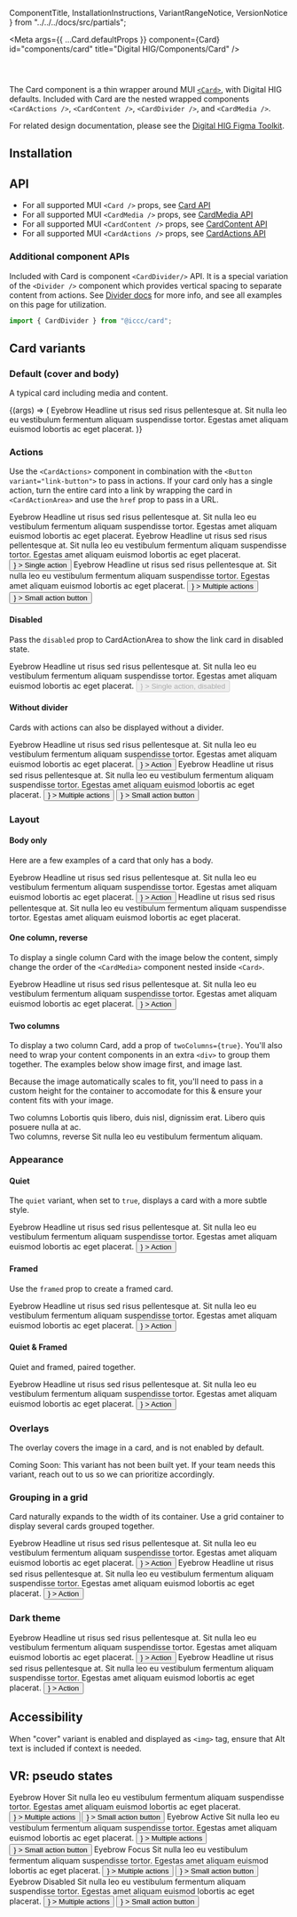   ComponentTitle,
  InstallationInstructions,
  VariantRangeNotice,
  VersionNotice
} from "../../../docs/src/partials";

<Meta
  args={{
    ...Card.defaultProps
  }}
  component={Card}
  id="components/card"
  title="Digital HIG/Components/Card"
/>

<ComponentTitle name="Card" status="Stable" />

<code>
  <VersionNotice packageName="card" version={version} />
</code>

The Card component is a thin wrapper around MUI [`<Card>`](https://mui.com/material-ui/api/card/), with Digital HIG defaults. Included with Card are the nested wrapped components `<CardActions />`, `<CardContent />`, `<CardDivider />`, and `<CardMedia />`.

For related design documentation, please see the [Digital HIG Figma Toolkit](https://www.figma.com/file/Eks986gkqncHjkLnwQjO7g/iccc-sticker-sheets?node-id=4203%3A250690&t=pTfzpGDpokVB8t0o-1).

## Installation

<InstallationInstructions
  componentImport="Card"
  name={name}
  peerDependencies={peerDependencies}
/>

## API

- For all supported MUI `<Card />` props, see [Card API](https://mui.com/material-ui/api/card/)
- For all supported MUI `<CardMedia />` props, see [CardMedia API](https://mui.com/material-ui/api/card-media/)
- For all supported MUI `<CardContent />` props, see [CardContent API](https://mui.com/material-ui/api/card-content/)
- For all supported MUI `<CardActions />` props, see [CardActions API](https://mui.com/material-ui/api/card-actions/)

### Additional component APIs

Included with Card is component `<CardDivider/>` API. It is a special variation of the `<Divider />` component which provides vertical spacing to separate content from actions. See [Divider docs](/docs/components-divider--api) for more info, and see all examples on this page for utilization.

```jsx
import { CardDivider } from "@iccc/card";
```

## Card variants

<VariantRangeNotice />

### Default (cover and body)

A typical card including media and content.

<Canvas>
  <Story argTypes={componentArgs} name="Cover and body">
    {(args) => (
      <Grid container spacing={4} py={2}>
        <Grid xs={12} md={6} lg={4}>
          <Card {...args}>
            <CardMedia
              image="https://swc.autodesk.com/pharmacopeia/img/placeholders/960x640.png"
              alt="Alt text"
              component="img"
            />
            <CardContent>
              <Typography
                sx={{ mb: 3 }}
                variant="eyebrow"
                color="ink-on-background-60"
              >
                Eyebrow
              </Typography>
              <Typography sx={{ mb: 3 }} variant="headline-medium">
                Headline ut risus sed risus pellentesque at.
              </Typography>
              <Typography>
                Sit nulla leo eu vestibulum fermentum aliquam suspendisse
                tortor. Egestas amet aliquam euismod lobortis ac eget placerat.
              </Typography>
            </CardContent>
          </Card>
        </Grid>
      </Grid>
    )}
  </Story>
</Canvas>

<ArgsTable story="Cover and body" />

### Actions

Use the `<CardActions>` component in combination with the `<Button variant="link-button">` to pass in actions. If your card only has a single action, turn the entire card into a link by wrapping the card in `<CardActionArea>` and use the `href` prop to pass in a URL.

<Canvas>
  <Story name="Actions">
    <Grid container spacing={4} py={2}>
      <Grid xs={12} md={6} lg={4}>
        <CardActionArea href="#">
          <Card>
            <CardContent>
              <Typography
                sx={{ mb: 3 }}
                variant="eyebrow"
                color="ink-on-background-60"
              >
                Eyebrow
              </Typography>
              <Typography sx={{ mb: 3 }} variant="headline-medium">
                Headline ut risus sed risus pellentesque at.
              </Typography>
              <Typography>
                Sit nulla leo eu vestibulum fermentum aliquam suspendisse
                tortor. Egestas amet aliquam euismod lobortis ac eget placerat.
              </Typography>
            </CardContent>
          </Card>
        </CardActionArea>
      </Grid>
      <Grid xs={12} md={6} lg={4}>
        <CardActionArea href="#">
          <Card>
            <CardContent>
              <Typography
                sx={{ mb: 3 }}
                variant="eyebrow"
                color="ink-on-background-60"
              >
                Eyebrow
              </Typography>
              <Typography sx={{ mb: 3 }} variant="headline-medium">
                Headline ut risus sed risus pellentesque at.
              </Typography>
              <Typography>
                Sit nulla leo eu vestibulum fermentum aliquam suspendisse
                tortor. Egestas amet aliquam euismod lobortis ac eget placerat.
              </Typography>
            </CardContent>
            <CardDivider />
            <CardActions>
              <Button
                variant="link-button"
                href="#"
                sx={{
                  '& [class*="MuiSvgIcon-root"]:nth-of-type(2), &:hover [class*="MuiSvgIcon-root"]:nth-of-type(1), &:focus-visible [class*="MuiSvgIcon-root"]:nth-of-type(1), &:active [class*="MuiSvgIcon-root"]:nth-of-type(1)':
                    {
                      display: "none"
                    },
                  '&:hover [class*="MuiSvgIcon-root"]:nth-of-type(2), &:focus-visible [class*="MuiSvgIcon-root"]:nth-of-type(2), &:active [class*="MuiSvgIcon-root"]:nth-of-type(2)':
                    {
                      display: "block"
                    }
                }}
                startIcon={
                  <>
                    <SvgIcon fontSize="medium">
                      <CtaArrowRight />
                    </SvgIcon>
                    <SvgIcon fontSize="medium">
                      <CtaArrowRightSolid />
                    </SvgIcon>
                  </>
                }
              >
                Single action
              </Button>
            </CardActions>
          </Card>
        </CardActionArea>
      </Grid>
      <Grid xs={12} md={6} lg={4}>
        <Card>
          <CardMedia
            image="https://swc.autodesk.com/pharmacopeia/img/placeholders/960x640.png"
            alt="Alt text"
            component="img"
          />
          <CardContent>
            <Typography
              sx={{ mb: 3 }}
              variant="eyebrow"
              color="ink-on-background-60"
            >
              Eyebrow
            </Typography>
            <Typography sx={{ mb: 3 }} variant="headline-medium">
              Headline ut risus sed risus pellentesque at.
            </Typography>
            <Typography>
              Sit nulla leo eu vestibulum fermentum aliquam suspendisse tortor.
              Egestas amet aliquam euismod lobortis ac eget placerat.
            </Typography>
          </CardContent>
          <CardDivider />
          <CardActions>
            <Button
              variant="link-button"
              href="#"
              sx={{
                '& [class*="MuiSvgIcon-root"]:nth-of-type(2), &:hover [class*="MuiSvgIcon-root"]:nth-of-type(1), &:focus-visible [class*="MuiSvgIcon-root"]:nth-of-type(1), &:active [class*="MuiSvgIcon-root"]:nth-of-type(1)':
                  {
                    display: "none"
                  },
                '&:hover [class*="MuiSvgIcon-root"]:nth-of-type(2), &:focus-visible [class*="MuiSvgIcon-root"]:nth-of-type(2), &:active [class*="MuiSvgIcon-root"]:nth-of-type(2)':
                  {
                    display: "block"
                  }
              }}
              startIcon={
                <>
                  <SvgIcon fontSize="medium">
                    <CtaArrowRight />
                  </SvgIcon>
                  <SvgIcon fontSize="medium">
                    <CtaArrowRightSolid />
                  </SvgIcon>
                </>
              }
            >
              Multiple actions
            </Button>
            <Button
              variant="link-button"
              size="small"
              href="#"
              sx={{
                '& [class*="MuiSvgIcon-root"]:nth-of-type(2), &:hover [class*="MuiSvgIcon-root"]:nth-of-type(1), &:focus-visible [class*="MuiSvgIcon-root"]:nth-of-type(1), &:active [class*="MuiSvgIcon-root"]:nth-of-type(1)':
                  {
                    display: "none"
                  },
                '&:hover [class*="MuiSvgIcon-root"]:nth-of-type(2), &:focus-visible [class*="MuiSvgIcon-root"]:nth-of-type(2), &:active [class*="MuiSvgIcon-root"]:nth-of-type(2)':
                  {
                    display: "block"
                  }
              }}
              startIcon={
                <>
                  <SvgIcon fontSize="medium">
                    <CtaArrowRight />
                  </SvgIcon>
                  <SvgIcon fontSize="medium">
                    <CtaArrowRightSolid />
                  </SvgIcon>
                </>
              }
            >
              Small action button
            </Button>
          </CardActions>
        </Card>
      </Grid>
    </Grid>
  </Story>
</Canvas>

#### Disabled

Pass the `disabled` prop to CardActionArea to show the link card in disabled state.

<Canvas>
  <Story name="Disabled action">
    <Grid container spacing={4} py={2}>
      <Grid xs={12} md={6} lg={4}>
        <CardActionArea href="#" disabled>
          <Card>
            <CardContent>
              <Typography
                sx={{ mb: 3 }}
                variant="eyebrow"
                color="ink-on-background-60"
              >
                Eyebrow
              </Typography>
              <Typography sx={{ mb: 3 }} variant="headline-medium">
                Headline ut risus sed risus pellentesque at.
              </Typography>
              <Typography>
                Sit nulla leo eu vestibulum fermentum aliquam suspendisse
                tortor. Egestas amet aliquam euismod lobortis ac eget placerat.
              </Typography>
            </CardContent>
            <CardDivider />
            <CardActions sx={{ mt: 6 }}>
              <Button
                variant="link-button"
                href="#"
                disabled
                sx={{
                  '& [class*="MuiSvgIcon-root"]:nth-of-type(2), &:hover [class*="MuiSvgIcon-root"]:nth-of-type(1), &:focus-visible [class*="MuiSvgIcon-root"]:nth-of-type(1), &:active [class*="MuiSvgIcon-root"]:nth-of-type(1)':
                    {
                      display: "none"
                    },
                  '&:hover [class*="MuiSvgIcon-root"]:nth-of-type(2), &:focus-visible [class*="MuiSvgIcon-root"]:nth-of-type(2), &:active [class*="MuiSvgIcon-root"]:nth-of-type(2)':
                    {
                      display: "block"
                    }
                }}
                startIcon={
                  <>
                    <SvgIcon fontSize="medium">
                      <CtaArrowRight />
                    </SvgIcon>
                    <SvgIcon fontSize="medium">
                      <CtaArrowRightSolid />
                    </SvgIcon>
                  </>
                }
              >
                Single action, disabled
              </Button>
            </CardActions>
          </Card>
        </CardActionArea>
      </Grid>
    </Grid>
  </Story>
</Canvas>

#### Without divider

Cards with actions can also be displayed without a divider.

<Canvas>
  <Story name="Action without divider">
    <Grid container spacing={4} py={2}>
      <Grid xs={12} md={6} lg={4}>
        <CardActionArea href="#">
          <Card>
            <CardMedia
              image="https://swc.autodesk.com/pharmacopeia/img/placeholders/960x640.png"
              alt="Alt text"
              component="img"
            />
            <CardContent>
              <Typography
                sx={{ mb: 3 }}
                variant="eyebrow"
                color="ink-on-background-60"
              >
                Eyebrow
              </Typography>
              <Typography sx={{ mb: 3 }} variant="headline-medium">
                Headline ut risus sed risus pellentesque at.
              </Typography>
              <Typography>
                Sit nulla leo eu vestibulum fermentum aliquam suspendisse
                tortor. Egestas amet aliquam euismod lobortis ac eget placerat.
              </Typography>
            </CardContent>
            <CardActions sx={{ mt: 6 }}>
              <Button
                variant="link-button"
                href="#"
                sx={{
                  '& [class*="MuiSvgIcon-root"]:nth-of-type(2), &:hover [class*="MuiSvgIcon-root"]:nth-of-type(1), &:focus-visible [class*="MuiSvgIcon-root"]:nth-of-type(1), &:active [class*="MuiSvgIcon-root"]:nth-of-type(1)':
                    {
                      display: "none"
                    },
                  '&:hover [class*="MuiSvgIcon-root"]:nth-of-type(2), &:focus-visible [class*="MuiSvgIcon-root"]:nth-of-type(2), &:active [class*="MuiSvgIcon-root"]:nth-of-type(2)':
                    {
                      display: "block"
                    }
                }}
                startIcon={
                  <>
                    <SvgIcon fontSize="medium">
                      <CtaArrowRight />
                    </SvgIcon>
                    <SvgIcon fontSize="medium">
                      <CtaArrowRightSolid />
                    </SvgIcon>
                  </>
                }
              >
                Action
              </Button>
            </CardActions>
          </Card>
        </CardActionArea>
      </Grid>
      <Grid xs={12} md={6} lg={4}>
        <Card>
          <CardMedia
            image="https://swc.autodesk.com/pharmacopeia/img/placeholders/960x640.png"
            alt="Alt text"
            component="img"
          />
          <CardContent>
            <Typography
              sx={{ mb: 3 }}
              variant="eyebrow"
              color="ink-on-background-60"
            >
              Eyebrow
            </Typography>
            <Typography sx={{ mb: 3 }} variant="headline-medium">
              Headline ut risus sed risus pellentesque at.
            </Typography>
            <Typography>
              Sit nulla leo eu vestibulum fermentum aliquam suspendisse tortor.
              Egestas amet aliquam euismod lobortis ac eget placerat.
            </Typography>
          </CardContent>
          <CardActions sx={{ mt: 6 }}>
            <Button
              variant="link-button"
              href="#"
              sx={{
                '& [class*="MuiSvgIcon-root"]:nth-of-type(2), &:hover [class*="MuiSvgIcon-root"]:nth-of-type(1), &:focus-visible [class*="MuiSvgIcon-root"]:nth-of-type(1), &:active [class*="MuiSvgIcon-root"]:nth-of-type(1)':
                  {
                    display: "none"
                  },
                '&:hover [class*="MuiSvgIcon-root"]:nth-of-type(2), &:focus-visible [class*="MuiSvgIcon-root"]:nth-of-type(2), &:active [class*="MuiSvgIcon-root"]:nth-of-type(2)':
                  {
                    display: "block"
                  }
              }}
              startIcon={
                <>
                  <SvgIcon fontSize="medium">
                    <CtaArrowRight />
                  </SvgIcon>
                  <SvgIcon fontSize="medium">
                    <CtaArrowRightSolid />
                  </SvgIcon>
                </>
              }
            >
              Multiple actions
            </Button>
            <Button
              variant="link-button"
              size="small"
              href="#"
              sx={{
                '& [class*="MuiSvgIcon-root"]:nth-of-type(2), &:hover [class*="MuiSvgIcon-root"]:nth-of-type(1), &:focus-visible [class*="MuiSvgIcon-root"]:nth-of-type(1), &:active [class*="MuiSvgIcon-root"]:nth-of-type(1)':
                  {
                    display: "none"
                  },
                '&:hover [class*="MuiSvgIcon-root"]:nth-of-type(2), &:focus-visible [class*="MuiSvgIcon-root"]:nth-of-type(2), &:active [class*="MuiSvgIcon-root"]:nth-of-type(2)':
                  {
                    display: "block"
                  }
              }}
              startIcon={
                <>
                  <SvgIcon fontSize="medium">
                    <CtaArrowRight />
                  </SvgIcon>
                  <SvgIcon fontSize="medium">
                    <CtaArrowRightSolid />
                  </SvgIcon>
                </>
              }
            >
              Small action button
            </Button>
          </CardActions>
        </Card>
      </Grid>
    </Grid>
  </Story>
</Canvas>

### Layout

#### Body only

Here are a few examples of a card that only has a body.

<Canvas>
  <Story name="Body only">
    <Grid container spacing={4} py={2}>
      <Grid xs={12} md={6} lg={4}>
        <CardActionArea href="#">
          <Card>
            <CardContent>
              <Typography
                sx={{ mb: 3 }}
                variant="eyebrow"
                color="ink-on-background-60"
              >
                Eyebrow
              </Typography>
              <Typography sx={{ mb: 3 }} variant="headline-medium">
                Headline ut risus sed risus pellentesque at.
              </Typography>
              <Typography>
                Sit nulla leo eu vestibulum fermentum aliquam suspendisse
                tortor. Egestas amet aliquam euismod lobortis ac eget placerat.
              </Typography>
            </CardContent>
            <CardDivider />
            <CardActions sx={{ mt: 6 }}>
              <Button
                variant="link-button"
                href="#"
                sx={{
                  '& [class*="MuiSvgIcon-root"]:nth-of-type(2), &:hover [class*="MuiSvgIcon-root"]:nth-of-type(1), &:focus-visible [class*="MuiSvgIcon-root"]:nth-of-type(1), &:active [class*="MuiSvgIcon-root"]:nth-of-type(1)':
                    {
                      display: "none"
                    },
                  '&:hover [class*="MuiSvgIcon-root"]:nth-of-type(2), &:focus-visible [class*="MuiSvgIcon-root"]:nth-of-type(2), &:active [class*="MuiSvgIcon-root"]:nth-of-type(2)':
                    {
                      display: "block"
                    }
                }}
                startIcon={
                  <>
                    <SvgIcon fontSize="medium">
                      <CtaArrowRight />
                    </SvgIcon>
                    <SvgIcon fontSize="medium">
                      <CtaArrowRightSolid />
                    </SvgIcon>
                  </>
                }
              >
                Action
              </Button>
            </CardActions>
          </Card>
        </CardActionArea>
      </Grid>
      <Grid xs={12} md={6} lg={4}>
        <Card>
          <CardContent>
            <Typography sx={{ mb: 3 }} variant="headline-large">
              Headline ut risus sed risus pellentesque at.
            </Typography>
            <Typography>
              Sit nulla leo eu vestibulum fermentum aliquam suspendisse tortor.
              Egestas amet aliquam euismod lobortis ac eget placerat.
            </Typography>
          </CardContent>
        </Card>
      </Grid>
    </Grid>
  </Story>
</Canvas>

#### One column, reverse

To display a single column Card with the image below the content, simply change the order of the `<CardMedia>` component nested inside `<Card>`.

<Canvas>
  <Story argTypes={componentArgs} name="One column">
    <Grid container spacing={4} py={2}>
      <Grid xs={12} md={6} lg={4}>
        <CardActionArea href="#">
          <Card>
            <CardContent sx={{ mb: 6 }}>
              <Typography
                sx={{ mb: 3 }}
                variant="eyebrow"
                color="ink-on-background-60"
              >
                Eyebrow
              </Typography>
              <Typography sx={{ mb: 3 }} variant="headline-medium">
                Headline ut risus sed risus pellentesque at.
              </Typography>
              <Typography>
                Sit nulla leo eu vestibulum fermentum aliquam suspendisse
                tortor. Egestas amet aliquam euismod lobortis ac eget placerat.
              </Typography>
            </CardContent>
            <CardDivider />
            <CardActions>
              <Button
                variant="link-button"
                href="#"
                sx={{
                  '& [class*="MuiSvgIcon-root"]:nth-of-type(2), &:hover [class*="MuiSvgIcon-root"]:nth-of-type(1), &:focus-visible [class*="MuiSvgIcon-root"]:nth-of-type(1), &:active [class*="MuiSvgIcon-root"]:nth-of-type(1)':
                    {
                      display: "none"
                    },
                  '&:hover [class*="MuiSvgIcon-root"]:nth-of-type(2), &:focus-visible [class*="MuiSvgIcon-root"]:nth-of-type(2), &:active [class*="MuiSvgIcon-root"]:nth-of-type(2)':
                    {
                      display: "block"
                    }
                }}
                startIcon={
                  <>
                    <SvgIcon fontSize="medium">
                      <CtaArrowRight />
                    </SvgIcon>
                    <SvgIcon fontSize="medium">
                      <CtaArrowRightSolid />
                    </SvgIcon>
                  </>
                }
              >
                Action
              </Button>
            </CardActions>
            <CardMedia
              image="https://swc.autodesk.com/pharmacopeia/img/placeholders/960x640.png"
              alt="Alt text"
              component="img"
            />
          </Card>
        </CardActionArea>
      </Grid>
    </Grid>
  </Story>
</Canvas>

#### Two columns

To display a two column Card, add a prop of `twoColumns={true}`. You'll also need to wrap your content components in an extra `<div>` to group them together. The examples below show image first, and image last.

Because the image automatically scales to fit, you'll need to pass in a custom height for the container to accomodate for this & ensure your content fits with your image.

<Canvas>
  <Story name="Two columns">
    <Box sx={{ maxWidth: 520 }} py={2}>
      <Card twoColumns>
        <Box
          sx={{
            flex: "1 0 50%",
            minWidth: "200px",
            overflow: "hidden"
          }}
        >
          <CardMedia
            image="https://swc.autodesk.com/pharmacopeia/img/placeholders/960x640.png"
            alt="Alt text"
            component="img"
          />
        </Box>
        <Box sx={{ display: "flex", flexDirection: "column", flex: "1 0 50%" }}>
          <CardContent>
            <Box mb={3}>
              <Typography variant="headline-medium">Two columns</Typography>
            </Box>
            <Box mb={7}>
              <Typography>
                Lobortis quis libero, duis nisl, dignissim erat. Libero quis
                posuere nulla at ac.
              </Typography>
            </Box>
          </CardContent>
        </Box>
      </Card>
      <br />
      <Card twoColumns>
        <Box sx={{ display: "flex", flexDirection: "column", flex: "1 0 50%" }}>
          <CardContent>
            <Box mb={3}>
              <Typography variant="headline-medium">
                Two columns, reverse
              </Typography>
            </Box>
            <Box mb={7}>
              <Typography>
                Sit nulla leo eu vestibulum fermentum aliquam.
              </Typography>
            </Box>
          </CardContent>
        </Box>
        <Box
          sx={{
            flex: "1 0 50%",
            minWidth: "200px",
            overflow: "hidden"
          }}
        >
          <CardMedia
            image="https://swc.autodesk.com/pharmacopeia/img/placeholders/960x640.png"
            alt="Alt text"
            component="img"
          />
        </Box>
      </Card>
    </Box>
  </Story>
</Canvas>

### Appearance

#### Quiet

The `quiet` variant, when set to `true`, displays a card with a more subtle style.

<Canvas>
  <Story name="Quiet">
    <Grid container spacing={4} py={2}>
      <Grid xs={12} md={6} lg={4}>
        <CardActionArea href="#">
          <Card quiet>
            <CardMedia
              image="https://swc.autodesk.com/pharmacopeia/img/placeholders/960x640.png"
              alt="Alt text"
              component="img"
            />
            <CardContent>
              <Typography
                sx={{ mb: 3 }}
                variant="eyebrow"
                color="ink-on-background-60"
              >
                Eyebrow
              </Typography>
              <Typography sx={{ mb: 3 }} variant="headline-medium">
                Headline ut risus sed risus pellentesque at.
              </Typography>
              <Typography>
                Sit nulla leo eu vestibulum fermentum aliquam suspendisse
                tortor. Egestas amet aliquam euismod lobortis ac eget placerat.
              </Typography>
            </CardContent>
            <CardDivider />
            <CardActions>
              <Button
                variant="link-button"
                href="#"
                sx={{
                  '& [class*="MuiSvgIcon-root"]:nth-of-type(2), &:hover [class*="MuiSvgIcon-root"]:nth-of-type(1), &:focus-visible [class*="MuiSvgIcon-root"]:nth-of-type(1), &:active [class*="MuiSvgIcon-root"]:nth-of-type(1)':
                    {
                      display: "none"
                    },
                  '&:hover [class*="MuiSvgIcon-root"]:nth-of-type(2), &:focus-visible [class*="MuiSvgIcon-root"]:nth-of-type(2), &:active [class*="MuiSvgIcon-root"]:nth-of-type(2)':
                    {
                      display: "block"
                    }
                }}
                startIcon={
                  <>
                    <SvgIcon fontSize="medium">
                      <CtaArrowRight />
                    </SvgIcon>
                    <SvgIcon fontSize="medium">
                      <CtaArrowRightSolid />
                    </SvgIcon>
                  </>
                }
              >
                Action
              </Button>
            </CardActions>
          </Card>
        </CardActionArea>
      </Grid>
    </Grid>
  </Story>
</Canvas>

#### Framed

Use the `framed` prop to create a framed card.

<Canvas>
  <Story name="Framed">
    <Grid container spacing={4} py={2}>
      <Grid xs={12} md={6} lg={4}>
        <CardActionArea href="#">
          <Card framed>
            <CardMedia
              image="https://swc.autodesk.com/pharmacopeia/img/placeholders/960x640.png"
              alt="Alt text"
              component="img"
            />
            <CardContent>
              <Typography
                sx={{ mb: 3 }}
                variant="eyebrow"
                color="ink-on-background-60"
              >
                Eyebrow
              </Typography>
              <Typography sx={{ mb: 3 }} variant="headline-medium">
                Headline ut risus sed risus pellentesque at.
              </Typography>
              <Typography>
                Sit nulla leo eu vestibulum fermentum aliquam suspendisse
                tortor. Egestas amet aliquam euismod lobortis ac eget placerat.
              </Typography>
            </CardContent>
            <CardDivider />
            <CardActions>
              <Button
                variant="link-button"
                href="#"
                sx={{
                  '& [class*="MuiSvgIcon-root"]:nth-of-type(2), &:hover [class*="MuiSvgIcon-root"]:nth-of-type(1), &:focus-visible [class*="MuiSvgIcon-root"]:nth-of-type(1), &:active [class*="MuiSvgIcon-root"]:nth-of-type(1)':
                    {
                      display: "none"
                    },
                  '&:hover [class*="MuiSvgIcon-root"]:nth-of-type(2), &:focus-visible [class*="MuiSvgIcon-root"]:nth-of-type(2), &:active [class*="MuiSvgIcon-root"]:nth-of-type(2)':
                    {
                      display: "block"
                    }
                }}
                startIcon={
                  <>
                    <SvgIcon fontSize="medium">
                      <CtaArrowRight />
                    </SvgIcon>
                    <SvgIcon fontSize="medium">
                      <CtaArrowRightSolid />
                    </SvgIcon>
                  </>
                }
              >
                Action
              </Button>
            </CardActions>
          </Card>
        </CardActionArea>
      </Grid>
    </Grid>
  </Story>
</Canvas>

#### Quiet & Framed

Quiet and framed, paired together.

<Canvas>
  <Story name="Quiet and framed">
    <Grid container spacing={4} py={2}>
      <Grid xs={12} md={6} lg={4}>
        <CardActionArea href="#">
          <Card framed quiet>
            <CardMedia
              image="https://swc.autodesk.com/pharmacopeia/img/placeholders/960x640.png"
              alt="Alt text"
              component="img"
            />
            <CardContent>
              <Typography
                sx={{ mb: 3 }}
                variant="eyebrow"
                color="ink-on-background-60"
              >
                Eyebrow
              </Typography>
              <Typography sx={{ mb: 3 }} variant="headline-medium">
                Headline ut risus sed risus pellentesque at.
              </Typography>
              <Typography>
                Sit nulla leo eu vestibulum fermentum aliquam suspendisse
                tortor. Egestas amet aliquam euismod lobortis ac eget placerat.
              </Typography>
            </CardContent>
            <CardDivider />
            <CardActions>
              <Button
                variant="link-button"
                href="#"
                sx={{
                  '& [class*="MuiSvgIcon-root"]:nth-of-type(2), &:hover [class*="MuiSvgIcon-root"]:nth-of-type(1), &:focus-visible [class*="MuiSvgIcon-root"]:nth-of-type(1), &:active [class*="MuiSvgIcon-root"]:nth-of-type(1)':
                    {
                      display: "none"
                    },
                  '&:hover [class*="MuiSvgIcon-root"]:nth-of-type(2), &:focus-visible [class*="MuiSvgIcon-root"]:nth-of-type(2), &:active [class*="MuiSvgIcon-root"]:nth-of-type(2)':
                    {
                      display: "block"
                    }
                }}
                startIcon={
                  <>
                    <SvgIcon fontSize="medium">
                      <CtaArrowRight />
                    </SvgIcon>
                    <SvgIcon fontSize="medium">
                      <CtaArrowRightSolid />
                    </SvgIcon>
                  </>
                }
              >
                Action
              </Button>
            </CardActions>
          </Card>
        </CardActionArea>
      </Grid>
    </Grid>
  </Story>
</Canvas>

### Overlays

The overlay covers the image in a card, and is not enabled by default.

Coming Soon: This variant has not been built yet. If your team needs this variant, reach out to us so we can prioritize accordingly.

### Grouping in a grid

Card naturally expands to the width of its container. Use a grid container to display several cards grouped together.

<Canvas>
  <Story name="In responsive grid">
    <Grid container spacing={4} py={2}>
      <Grid xs={12} md={6} lg={4}>
        <CardActionArea href="#">
          <Card>
            <CardContent>
              <Typography
                sx={{ mb: 3 }}
                variant="eyebrow"
                color="ink-on-background-60"
              >
                Eyebrow
              </Typography>
              <Typography sx={{ mb: 3 }} variant="headline-medium">
                Headline ut risus sed risus pellentesque at.
              </Typography>
              <Typography>
                Sit nulla leo eu vestibulum fermentum aliquam suspendisse
                tortor. Egestas amet aliquam euismod lobortis ac eget placerat.
              </Typography>
            </CardContent>
            <CardDivider />
            <CardActions>
              <Button
                variant="link-button"
                href="#"
                sx={{
                  '& [class*="MuiSvgIcon-root"]:nth-of-type(2), &:hover [class*="MuiSvgIcon-root"]:nth-of-type(1), &:focus-visible [class*="MuiSvgIcon-root"]:nth-of-type(1), &:active [class*="MuiSvgIcon-root"]:nth-of-type(1)':
                    {
                      display: "none"
                    },
                  '&:hover [class*="MuiSvgIcon-root"]:nth-of-type(2), &:focus-visible [class*="MuiSvgIcon-root"]:nth-of-type(2), &:active [class*="MuiSvgIcon-root"]:nth-of-type(2)':
                    {
                      display: "block"
                    }
                }}
                startIcon={
                  <>
                    <SvgIcon fontSize="medium">
                      <CtaArrowRight />
                    </SvgIcon>
                    <SvgIcon fontSize="medium">
                      <CtaArrowRightSolid />
                    </SvgIcon>
                  </>
                }
              >
                Action
              </Button>
            </CardActions>
          </Card>
        </CardActionArea>
      </Grid>
      <Grid xs={12} md={6} lg={4}>
        <CardActionArea href="#">
          <Card>
            <CardContent>
              <Typography
                sx={{ mb: 3 }}
                variant="eyebrow"
                color="ink-on-background-60"
              >
                Eyebrow
              </Typography>
              <Typography sx={{ mb: 3 }} variant="headline-medium">
                Headline ut risus sed risus pellentesque at.
              </Typography>
              <Typography>
                Sit nulla leo eu vestibulum fermentum aliquam suspendisse
                tortor. Egestas amet aliquam euismod lobortis ac eget placerat.
              </Typography>
            </CardContent>
            <CardDivider />
            <CardActions>
              <Button
                variant="link-button"
                href="#"
                sx={{
                  '& [class*="MuiSvgIcon-root"]:nth-of-type(2), &:hover [class*="MuiSvgIcon-root"]:nth-of-type(1), &:focus-visible [class*="MuiSvgIcon-root"]:nth-of-type(1), &:active [class*="MuiSvgIcon-root"]:nth-of-type(1)':
                    {
                      display: "none"
                    },
                  '&:hover [class*="MuiSvgIcon-root"]:nth-of-type(2), &:focus-visible [class*="MuiSvgIcon-root"]:nth-of-type(2), &:active [class*="MuiSvgIcon-root"]:nth-of-type(2)':
                    {
                      display: "block"
                    }
                }}
                startIcon={
                  <>
                    <SvgIcon fontSize="medium">
                      <CtaArrowRight />
                    </SvgIcon>
                    <SvgIcon fontSize="medium">
                      <CtaArrowRightSolid />
                    </SvgIcon>
                  </>
                }
              >
                Action
              </Button>
            </CardActions>
          </Card>
        </CardActionArea>
      </Grid>
    </Grid>
  </Story>
</Canvas>

### Dark theme

<Canvas>
  <Story name="Dark theme" parameters={{ theme: "dark" }}>
    <Grid container spacing={4} py={2}>
      <Grid xs={12} md={6} lg={4}>
        <CardActionArea href="#">
          <Card>
            <CardContent>
              <Typography
                sx={{ mb: 3 }}
                variant="eyebrow"
                color="ink-on-background-60"
              >
                Eyebrow
              </Typography>
              <Typography sx={{ mb: 3 }} variant="headline-medium">
                Headline ut risus sed risus pellentesque at.
              </Typography>
              <Typography>
                Sit nulla leo eu vestibulum fermentum aliquam suspendisse
                tortor. Egestas amet aliquam euismod lobortis ac eget placerat.
              </Typography>
            </CardContent>
            <CardDivider />
            <CardActions>
              <Button
                variant="link-button"
                href="#"
                sx={{
                  '& [class*="MuiSvgIcon-root"]:nth-of-type(2), &:hover [class*="MuiSvgIcon-root"]:nth-of-type(1), &:focus-visible [class*="MuiSvgIcon-root"]:nth-of-type(1), &:active [class*="MuiSvgIcon-root"]:nth-of-type(1)':
                    {
                      display: "none"
                    },
                  '&:hover [class*="MuiSvgIcon-root"]:nth-of-type(2), &:focus-visible [class*="MuiSvgIcon-root"]:nth-of-type(2), &:active [class*="MuiSvgIcon-root"]:nth-of-type(2)':
                    {
                      display: "block"
                    }
                }}
                startIcon={
                  <>
                    <SvgIcon fontSize="medium">
                      <CtaArrowRight />
                    </SvgIcon>
                    <SvgIcon fontSize="medium">
                      <CtaArrowRightSolid />
                    </SvgIcon>
                  </>
                }
              >
                Action
              </Button>
            </CardActions>
          </Card>
        </CardActionArea>
      </Grid>
      <Grid xs={12} md={6} lg={4}>
        <CardActionArea href="#">
          <Card>
            <CardMedia
              image="https://swc.autodesk.com/pharmacopeia/img/placeholders/960x640.png"
              alt="Alt text"
              component="img"
            />
            <CardContent>
              <Typography
                sx={{ mb: 3 }}
                variant="eyebrow"
                color="ink-on-background-60"
              >
                Eyebrow
              </Typography>
              <Typography sx={{ mb: 3 }} variant="headline-medium">
                Headline ut risus sed risus pellentesque at.
              </Typography>
              <Typography>
                Sit nulla leo eu vestibulum fermentum aliquam suspendisse
                tortor. Egestas amet aliquam euismod lobortis ac eget placerat.
              </Typography>
            </CardContent>
            <CardDivider />
            <CardActions>
              <Button
                variant="link-button"
                href="#"
                sx={{
                  '& [class*="MuiSvgIcon-root"]:nth-of-type(2), &:hover [class*="MuiSvgIcon-root"]:nth-of-type(1), &:focus-visible [class*="MuiSvgIcon-root"]:nth-of-type(1), &:active [class*="MuiSvgIcon-root"]:nth-of-type(1)':
                    {
                      display: "none"
                    },
                  '&:hover [class*="MuiSvgIcon-root"]:nth-of-type(2), &:focus-visible [class*="MuiSvgIcon-root"]:nth-of-type(2), &:active [class*="MuiSvgIcon-root"]:nth-of-type(2)':
                    {
                      display: "block"
                    }
                }}
                startIcon={
                  <>
                    <SvgIcon fontSize="medium">
                      <CtaArrowRight />
                    </SvgIcon>
                    <SvgIcon fontSize="medium">
                      <CtaArrowRightSolid />
                    </SvgIcon>
                  </>
                }
              >
                Action
              </Button>
            </CardActions>
          </Card>
        </CardActionArea>
      </Grid>
    </Grid>
  </Story>
</Canvas>

## Accessibility

When "cover" variant is enabled and displayed as `<img>` tag, ensure that Alt text is included if context is needed.

## VR: pseudo states

<Canvas>
  <Story
    name="VR: pseudo states"
    parameters={{
      pseudo: {
        hover: "#vr-multiple-hover",
        active: "#vr-multiple-active",
        focus: "#vr-multiple-focus"
      }
    }}
  >
    <Grid container spacing={4} px={2}>
      <Grid xs={12}>
        <Card id="vr-multiple-hover">
          <CardContent>
            <Typography
              sx={{ mb: 3 }}
              variant="eyebrow"
              color="ink-on-background-60"
            >
              Eyebrow
            </Typography>
            <Typography sx={{ mb: 3 }} variant="headline-medium">
              Hover
            </Typography>
            <Typography>
              Sit nulla leo eu vestibulum fermentum aliquam suspendisse tortor.
              Egestas amet aliquam euismod lobortis ac eget placerat.
            </Typography>
          </CardContent>
          <CardDivider />
          <CardActions>
            <Button
              className="vr-multiple-hover"
              variant="link-button"
              href="#"
              sx={{
                '& [class*="MuiSvgIcon-root"]:nth-of-type(2), &:hover [class*="MuiSvgIcon-root"]:nth-of-type(1), &:focus-visible [class*="MuiSvgIcon-root"]:nth-of-type(1), &:active [class*="MuiSvgIcon-root"]:nth-of-type(1)':
                  {
                    display: "none"
                  },
                '&:hover [class*="MuiSvgIcon-root"]:nth-of-type(2), &:focus-visible [class*="MuiSvgIcon-root"]:nth-of-type(2), &:active [class*="MuiSvgIcon-root"]:nth-of-type(2)':
                  {
                    display: "block"
                  }
              }}
              startIcon={
                <>
                  <SvgIcon fontSize="medium">
                    <CtaArrowRight />
                  </SvgIcon>
                  <SvgIcon fontSize="medium">
                    <CtaArrowRightSolid />
                  </SvgIcon>
                </>
              }
            >
              Multiple actions
            </Button>
            <Button
              className="vr-multiple-hover"
              variant="link-button"
              size="small"
              href="#"
              sx={{
                '& [class*="MuiSvgIcon-root"]:nth-of-type(2), &:hover [class*="MuiSvgIcon-root"]:nth-of-type(1), &:focus-visible [class*="MuiSvgIcon-root"]:nth-of-type(1), &:active [class*="MuiSvgIcon-root"]:nth-of-type(1)':
                  {
                    display: "none"
                  },
                '&:hover [class*="MuiSvgIcon-root"]:nth-of-type(2), &:focus-visible [class*="MuiSvgIcon-root"]:nth-of-type(2), &:active [class*="MuiSvgIcon-root"]:nth-of-type(2)':
                  {
                    display: "block"
                  }
              }}
              startIcon={
                <>
                  <SvgIcon fontSize="medium">
                    <CtaArrowRight />
                  </SvgIcon>
                  <SvgIcon fontSize="medium">
                    <CtaArrowRightSolid />
                  </SvgIcon>
                </>
              }
            >
              Small action button
            </Button>
          </CardActions>
        </Card>
      </Grid>
      <Grid xs={12}>
        <Card id="vr-multiple-active">
          <CardContent>
            <Typography
              sx={{ mb: 3 }}
              variant="eyebrow"
              color="ink-on-background-60"
            >
              Eyebrow
            </Typography>
            <Typography sx={{ mb: 3 }} variant="headline-medium">
              Active
            </Typography>
            <Typography>
              Sit nulla leo eu vestibulum fermentum aliquam suspendisse tortor.
              Egestas amet aliquam euismod lobortis ac eget placerat.
            </Typography>
          </CardContent>
          <CardDivider />
          <CardActions>
            <Button
              className="vr-multiple-active"
              variant="link-button"
              href="#"
              sx={{
                '& [class*="MuiSvgIcon-root"]:nth-of-type(2), &:hover [class*="MuiSvgIcon-root"]:nth-of-type(1), &:focus-visible [class*="MuiSvgIcon-root"]:nth-of-type(1), &:active [class*="MuiSvgIcon-root"]:nth-of-type(1)':
                  {
                    display: "none"
                  },
                '&:hover [class*="MuiSvgIcon-root"]:nth-of-type(2), &:focus-visible [class*="MuiSvgIcon-root"]:nth-of-type(2), &:active [class*="MuiSvgIcon-root"]:nth-of-type(2)':
                  {
                    display: "block"
                  }
              }}
              startIcon={
                <>
                  <SvgIcon fontSize="medium">
                    <CtaArrowRight />
                  </SvgIcon>
                  <SvgIcon fontSize="medium">
                    <CtaArrowRightSolid />
                  </SvgIcon>
                </>
              }
            >
              Multiple actions
            </Button>
            <Button
              className="vr-multiple-active"
              variant="link-button"
              size="small"
              href="#"
              sx={{
                '& [class*="MuiSvgIcon-root"]:nth-of-type(2), &:hover [class*="MuiSvgIcon-root"]:nth-of-type(1), &:focus-visible [class*="MuiSvgIcon-root"]:nth-of-type(1), &:active [class*="MuiSvgIcon-root"]:nth-of-type(1)':
                  {
                    display: "none"
                  },
                '&:hover [class*="MuiSvgIcon-root"]:nth-of-type(2), &:focus-visible [class*="MuiSvgIcon-root"]:nth-of-type(2), &:active [class*="MuiSvgIcon-root"]:nth-of-type(2)':
                  {
                    display: "block"
                  }
              }}
              startIcon={
                <>
                  <SvgIcon fontSize="medium">
                    <CtaArrowRight />
                  </SvgIcon>
                  <SvgIcon fontSize="medium">
                    <CtaArrowRightSolid />
                  </SvgIcon>
                </>
              }
            >
              Small action button
            </Button>
          </CardActions>
        </Card>
      </Grid>
      <Grid xs={12}>
        <Card id="vr-multiple-focus">
          <CardContent>
            <Typography
              sx={{ mb: 3 }}
              variant="eyebrow"
              color="ink-on-background-60"
            >
              Eyebrow
            </Typography>
            <Typography sx={{ mb: 3 }} variant="headline-medium">
              Focus
            </Typography>
            <Typography>
              Sit nulla leo eu vestibulum fermentum aliquam suspendisse tortor.
              Egestas amet aliquam euismod lobortis ac eget placerat.
            </Typography>
          </CardContent>
          <CardDivider />
          <CardActions>
            <Button
              className="vr-multiple-focus"
              variant="link-button"
              href="#"
              sx={{
                '& [class*="MuiSvgIcon-root"]:nth-of-type(2), &:hover [class*="MuiSvgIcon-root"]:nth-of-type(1), &:focus [class*="MuiSvgIcon-root"]:nth-of-type(1), &:active [class*="MuiSvgIcon-root"]:nth-of-type(1)':
                  {
                    display: "none"
                  },
                '&:hover [class*="MuiSvgIcon-root"]:nth-of-type(2), &:focus [class*="MuiSvgIcon-root"]:nth-of-type(2), &:active [class*="MuiSvgIcon-root"]:nth-of-type(2)':
                  {
                    display: "block"
                  },
                "&:focus": {
                  outline: "2px solid rgb(95, 96, 255)",
                  outlineOffset: "1px"
                }
              }}
              startIcon={
                <>
                  <SvgIcon fontSize="medium">
                    <CtaArrowRight />
                  </SvgIcon>
                  <SvgIcon fontSize="medium">
                    <CtaArrowRightSolid />
                  </SvgIcon>
                </>
              }
            >
              Multiple actions
            </Button>
            <Button
              className="vr-multiple-focus"
              variant="link-button"
              size="small"
              href="#"
              sx={{
                '& [class*="MuiSvgIcon-root"]:nth-of-type(2), &:hover [class*="MuiSvgIcon-root"]:nth-of-type(1), &:focus [class*="MuiSvgIcon-root"]:nth-of-type(1), &:active [class*="MuiSvgIcon-root"]:nth-of-type(1)':
                  {
                    display: "none"
                  },
                '&:hover [class*="MuiSvgIcon-root"]:nth-of-type(2), &:focus [class*="MuiSvgIcon-root"]:nth-of-type(2), &:active [class*="MuiSvgIcon-root"]:nth-of-type(2)':
                  {
                    display: "block"
                  },
                "&:focus": {
                  outline: "2px solid rgb(95, 96, 255)",
                  outlineOffset: "1px"
                }
              }}
              startIcon={
                <>
                  <SvgIcon fontSize="medium">
                    <CtaArrowRight />
                  </SvgIcon>
                  <SvgIcon fontSize="medium">
                    <CtaArrowRightSolid />
                  </SvgIcon>
                </>
              }
            >
              Small action button
            </Button>
          </CardActions>
        </Card>
      </Grid>
      <Grid xs={12}>
        <CardActionArea disabled>
          <Card>
            <CardContent>
              <Typography
                sx={{ mb: 3 }}
                variant="eyebrow"
                color="ink-on-background-60"
              >
                Eyebrow
              </Typography>
              <Typography sx={{ mb: 3 }} variant="headline-medium">
                Disabled
              </Typography>
              <Typography>
                Sit nulla leo eu vestibulum fermentum aliquam suspendisse
                tortor. Egestas amet aliquam euismod lobortis ac eget placerat.
              </Typography>
            </CardContent>
            <CardDivider />
            <CardActions>
              <Button
                className="vr-multiple-disabled"
                variant="link-button"
                href="#"
                sx={{
                  '& [class*="MuiSvgIcon-root"]:nth-of-type(2)': {
                    display: "none"
                  },
                  '&:hover [class*="MuiSvgIcon-root"]:nth-of-type(1)': {
                    display: "none"
                  },
                  '&:hover [class*="MuiSvgIcon-root"]:nth-of-type(2)': {
                    display: "block"
                  }
                }}
                startIcon={
                  <>
                    <SvgIcon fontSize="medium">
                      <CtaArrowRight />
                    </SvgIcon>
                    <SvgIcon fontSize="medium">
                      <CtaArrowRightSolid />
                    </SvgIcon>
                  </>
                }
              >
                Multiple actions
              </Button>
              <Button
                className="vr-multiple-disabled"
                variant="link-button"
                size="small"
                href="#"
                sx={{
                  '& [class*="MuiSvgIcon-root"]:nth-of-type(2)': {
                    display: "none"
                  },
                  '&:hover [class*="MuiSvgIcon-root"]:nth-of-type(1)': {
                    display: "none"
                  },
                  '&:hover [class*="MuiSvgIcon-root"]:nth-of-type(2)': {
                    display: "block"
                  }
                }}
                startIcon={
                  <>
                    <SvgIcon fontSize="medium">
                      <CtaArrowRight />
                    </SvgIcon>
                    <SvgIcon fontSize="medium">
                      <CtaArrowRightSolid />
                    </SvgIcon>
                  </>
                }
              >
                Small action button
              </Button>
            </CardActions>
          </Card>
        </CardActionArea>
      </Grid>
    </Grid>
  </Story>
</Canvas>
